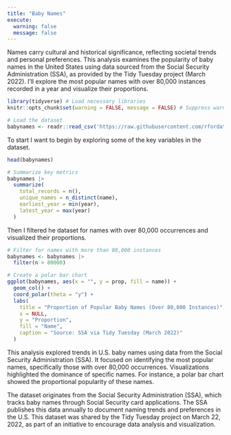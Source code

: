 ```yaml
---
title: "Baby Names"
execute:
  warning: false
  message: false
---
```


Names carry cultural and historical significance, reflecting societal trends and personal preferences. This analysis examines the popularity of baby names in the United States using data sourced from the Social Security Administration (SSA), as provided by the Tidy Tuesday project (March 2022). I'll explore the most popular names with over 80,000 instances recorded in a year and visualize their proportions.

```r
library(tidyverse) # Load necessary libraries
knitr::opts_chunk$set(warning = FALSE, message = FALSE) # Suppress warnings and messages for a cleaner website
```

```r
# Load the dataset 
babynames <- readr::read_csv('https://raw.githubusercontent.com/rfordatascience/tidytuesday/master/data/2022/2022-03-22/babynames.csv', show_col_types = FALSE)
```

To start I want to begin by exploring some of the key variables in the dataset.

```r

head(babynames)

# Summarize key metrics
babynames |>
  summarize(
    total_records = n(),
    unique_names = n_distinct(name),
    earliest_year = min(year),
    latest_year = max(year)
  )
```

Then I filtered he dataset for names with over 80,000 occurrences and visualized their proportions.

```r
# Filter for names with more than 80,000 instances
babynames <- babynames |>
  filter(n > 80000)

# Create a polar bar chart
ggplot(babynames, aes(x = "", y = prop, fill = name)) +
  geom_col() +
  coord_polar(theta = "y") +
  labs(
    title = "Proportion of Popular Baby Names (Over 80,000 Instances)",
    x = NULL,
    y = "Proportion",
    fill = "Name",
    caption = "Source: SSA via Tidy Tuesday (March 2022)"
  ) 
```

This analysis explored trends in U.S. baby names using data from the Social Security Administration (SSA). It focused on identifying the most popular names, specifically those with over 80,000 occurrences. Visualizations highlighted the dominance of specific names. For instance, a polar bar chart showed the proportional popularity of these names.

The dataset originates from the Social Security Administration (SSA), which tracks baby names through Social Security card applications. The SSA publishes this data annually to document naming trends and preferences in the U.S. This dataset was shared by the Tidy Tuesday project on March 22, 2022, as part of an initiative to encourage data analysis and visualization.
